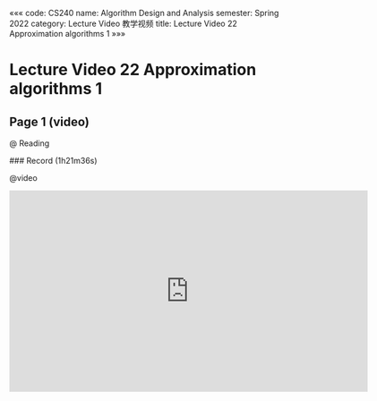«««
code: CS240
name: Algorithm Design and Analysis
semester: Spring 2022
category: Lecture Video 教学视频
title: Lecture Video 22 Approximation algorithms 1
»»»

# Lecture Video 22 Approximation algorithms 1

## Page 1 (video)

@ Reading

<div class="markdown-body">
### Record (1h21m36s)
</div>

@video

<iframe src="https://sbfull.com/e/q2rajq0n4495.html" frameborder=0 marginwidth=0 marginheight=0 scrolling=no width=640 height=360 allowfullscreen></iframe>



